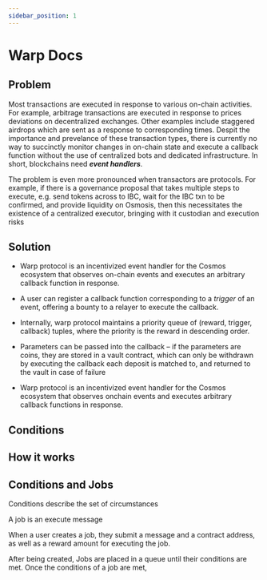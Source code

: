 ```yaml
---
sidebar_position: 1
---
```

# Warp Docs

## Problem


Most transactions are executed in response to various on-chain activities. For example, arbitrage transactions are executed in response to prices deviations on decentralized exchanges. Other examples include staggered airdrops which are sent as a response to corresponding times. Despit the importance and prevelance of these transaction types, there is currently no way to succinctly monitor changes in on-chain state and execute a callback function without the use of centralized bots and dedicated infrastructure. In short, blockchains need ***event handlers***. 


The problem is even more pronounced when transactors are protocols. For example, if there is a governance proposal that takes multiple steps to execute, e.g. send tokens across to IBC, wait for the IBC txn to be confirmed, and provide liquidity on Osmosis, then this necessitates the existence of a centralized executor, bringing with it custodian and execution risks

## Solution

- Warp protocol is an incentivized event handler for the Cosmos ecosystem that observes on-chain events and executes an arbitrary callback function in response.
- A user can register a callback function corresponding to a *trigger* of an event, offering a bounty to a relayer to execute the callback.
- Internally, warp protocol maintains a priority queue of (reward, trigger, callback) tuples, where the priority is the reward in descending order.
- Parameters can be passed into the callback – if the parameters are coins, they are stored in a vault contract, which can only be withdrawn by executing the callback each deposit is matched to, and returned to the vault in case of failure

- Warp protocol is an incentivized event handler for the Cosmos ecosystem that observes onchain events and executes arbitrary callback functions in response. 




## Conditions


## How it works

## Conditions and Jobs

Conditions describe the set of circumstances 

A job is an execute message 

When a user creates a job, they submit a message and a contract address, as well as a reward amount for executing the job. 

After being created, Jobs are placed in a queue until their conditions are met. Once the conditions of a job are met, 